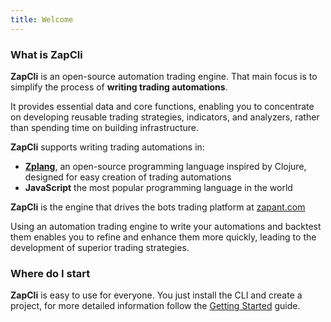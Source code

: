 ```yaml
---
title: Welcome
---
```


### What is ZapCli

**ZapCli** is an open-source automation trading engine. That main focus is to simplify the process of **writing trading automations**.

It provides essential data and core functions, enabling you to concentrate on developing reusable trading strategies, indicators, and analyzers, rather than spending time on building infrastructure.

**ZapCli** supports writing trading automations in:

* [**Zplang**](https://zplang.com), an open-source programming language inspired by Clojure, designed for easy creation of trading automations
* **JavaScript** the most popular programming language in the world

**ZapCli** is the engine that drives the bots trading platform at [zapant.com](https://zapant.com)

<Aside type="note" title="Why use a trading engine?">
  Using an automation trading engine to write your automations and backtest them enables you to refine and enhance them more quickly, leading to the development of superior trading strategies.
</Aside>

### Where do I start

**ZapCli** is easy to use for everyone. You just install the CLI and create a project, for more detailed information follow the [Getting Started](getting-started.md) guide.